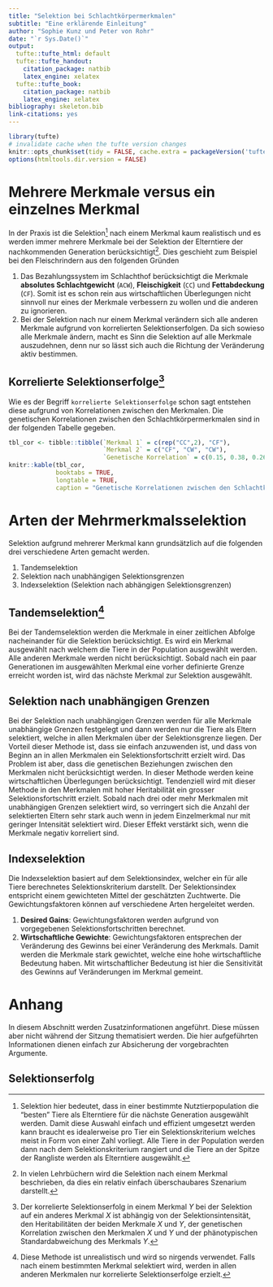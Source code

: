 ```yaml
---
title: "Selektion bei Schlachtkörpermerkmalen"
subtitle: "Eine erklärende Einleitung"
author: "Sophie Kunz und Peter von Rohr"
date: "`r Sys.Date()`"
output:
  tufte::tufte_html: default
  tufte::tufte_handout:
    citation_package: natbib
    latex_engine: xelatex
  tufte::tufte_book:
    citation_package: natbib
    latex_engine: xelatex
bibliography: skeleton.bib
link-citations: yes
---
```


```r
library(tufte)
# invalidate cache when the tufte version changes
knitr::opts_chunk$set(tidy = FALSE, cache.extra = packageVersion('tufte'))
options(htmltools.dir.version = FALSE)
```


# Mehrere Merkmale versus ein einzelnes Merkmal
In der Praxis ist die Selektion^[Selektion hier bedeutet, dass in einer bestimmte Nutztierpopulation die "besten" Tiere als Elterntiere für die nächste Generation ausgewählt werden. Damit diese Auswahl einfach und effizient umgesetzt werden kann braucht es idealerweise pro Tier ein Selektionskriterium welches meist in Form von einer Zahl vorliegt. Alle Tiere in der Population werden dann nach dem Selektionskriterium rangiert und die Tiere an der Spitze der Rangliste werden als Elterntiere ausgewählt.] nach einem Merkmal kaum realistisch und es werden immer mehrere Merkmale bei der Selektion der Elterntiere der nachkommenden Generation berücksichtigt^[In vielen Lehrbüchern wird die Selektion nach einem Merkmal beschrieben, da dies ein relativ einfach überschaubares Szenarium darstellt.]. Dies geschieht zum Beispiel bei den Fleischrindern aus den folgenden Gründen

1. Das Bezahlungssystem im Schlachthof berücksichtigt die Merkmale __absolutes Schlachtgewicht__ (`ACW`), __Fleischigkeit__ (`CC`) und __Fettabdeckung__ (`CF`). Somit ist es schon rein aus wirtschaftlichen Überlegungen nicht sinnvoll nur eines der Merkmale verbessern zu wollen und die anderen zu ignorieren.
2. Bei der Selektion nach nur einem Merkmal verändern sich alle anderen Merkmale aufgrund von korrelierten Selektionserfolgen. Da sich sowieso alle Merkmale ändern, macht es Sinn die Selektion auf alle Merkmale auszudehnen, denn nur so lässt sich auch die Richtung der Veränderung aktiv bestimmen. 


## Korrelierte Selektionserfolge^[Der korrelierte Selektionserfolg in einem Merkmal $Y$ bei der Selektion auf ein anderes Merkmal $X$ ist abhängig von der Selektionsintensität, den Heritabilitäten der beiden Merkmale $X$ und $Y$, der genetischen Korrelation zwischen den Merkmalen $X$ und $Y$ und der phänotypischen Standardabweichung des Merkmals $Y$.]
Wie es der Begriff `korrelierte Selektionserfolge` schon sagt entstehen diese aufgrund von Korrelationen zwischen den Merkmalen. Die genetischen Korrelationen zwischen den Schlachtkörpermerkmalen sind in der folgenden Tabelle gegeben.


```r
tbl_cor <- tibble::tibble(`Merkmal 1` = c(rep("CC",2), "CF"),
                          `Merkmal 2` = c("CF", "CW", "CW"),
                          `Genetische Korrelation` = c(0.15, 0.38, 0.26))
knitr::kable(tbl_cor,
             booktabs = TRUE,
             longtable = TRUE,
             caption = "Genetische Korrelationen zwischen den Schlachtkörpermerkmalen")
```


# Arten der Mehrmerkmalsselektion
Selektion aufgrund mehrerer Merkmal kann grundsätzlich auf die folgenden drei verschiedene Arten gemacht werden. 

1. Tandemselektion
2. Selektion nach unabhängigen Selektionsgrenzen
3. Indexselektion (Selektion nach abhängigen Selektionsgrenzen)


## Tandemselektion^[Diese Methode ist unrealistisch und wird so nirgends verwendet. Falls nach einem bestimmten Merkmal selektiert wird, werden in allen anderen Merkmalen nur korrelierte Selektionserfolge erzielt.]
Bei der Tandemselektion werden die Merkmale in einer zeitlichen Abfolge nacheinander für die Selektion berücksichtigt. Es wird ein Merkmal ausgewählt nach welchem die Tiere in der Population ausgewählt werden. Alle anderen Merkmale werden nicht berücksichtigt. Sobald nach ein paar Generationen im ausgewählten Merkmal eine vorher definierte Grenze erreicht worden ist,  wird das nächste Merkmal zur Selektion ausgewählt. 


## Selektion nach unabhängigen Grenzen
Bei der Selektion nach unabhängigen Grenzen werden für alle Merkmale unabhängige Grenzen festgelegt und dann werden nur die Tiere als Eltern selektiert, welche in allen Merkmalen über der Selektionsgrenze liegen. Der Vorteil dieser Methode ist, dass sie einfach anzuwenden ist, und dass von Beginn an in allen Merkmalen ein Selektionsfortschritt erzielt wird. Das Problem ist aber, dass die genetischen Beziehungen zwischen den Merkmalen nicht berücksichtigt werden. In dieser Methode werden keine wirtschaftlichen Überlegungen berücksichtigt. Tendenziell wird mit dieser Methode in den Merkmalen mit hoher Heritabilität ein grosser Selektionsfortschritt erzielt. Sobald nach drei oder mehr Merkmalen mit unabhängigen Grenzen selektiert wird, so verringert sich die Anzahl der selektierten Eltern sehr stark auch wenn in jedem Einzelmerkmal nur mit geringer Intensität selektiert wird. Dieser Effekt verstärkt sich, wenn die Merkmale negativ korreliert sind.


## Indexselektion
Die Indexselektion basiert auf dem Selektionsindex, welcher ein für alle Tiere berechnetes Selektionskriterium darstellt. Der Selektionsindex entspricht einem gewichteten Mittel der geschätzten Zuchtwerte. Die Gewichtungsfaktoren können auf verschiedene Arten hergeleitet werden. 

1. __Desired Gains__: Gewichtungsfaktoren werden aufgrund von vorgegebenen Selektionsfortschritten berechnet.
2. __Wirtschaftliche Gewichte__: Gewichtungsfaktoren entsprechen der Veränderung des Gewinns bei einer Veränderung des Merkmals. Damit werden die Merkmale stark gewichtet, welche eine hohe wirtschaftliche Bedeutung haben. Mit wirtschaftlicher Bedeutung ist hier die Sensitivität des Gewinns auf Veränderungen im Merkmal gemeint. 


\clearpage
\pagebreak

# Anhang
In diesem Abschnitt werden Zusatzinformationen angeführt. Diese müssen aber nicht während der Sitzung thematisiert werden. Die hier aufgeführten Informationen dienen einfach zur Absicherung der vorgebrachten Argumente.

## Selektionserfolg

